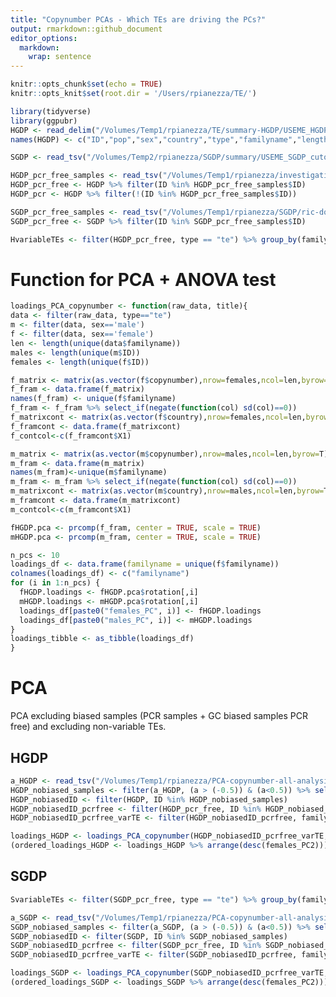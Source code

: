 ```yaml
---
title: "Copynumber PCAs - Which TEs are driving the PCs?"
output: rmarkdown::github_document
editor_options: 
  markdown: 
    wrap: sentence
---
```


```r
knitr::opts_chunk$set(echo = TRUE)
knitr::opts_knit$set(root.dir = '/Users/rpianezza/TE/')
```

```r
library(tidyverse)
library(ggpubr)
HGDP <- read_delim("/Volumes/Temp1/rpianezza/TE/summary-HGDP/USEME_HGDP_complete_reflib6.2_mq10_batchinfo_cutoff0.01.txt")
names(HGDP) <- c("ID","pop","sex","country","type","familyname","length","reads","copynumber","batch")

SGDP <- read_tsv("/Volumes/Temp2/rpianezza/SGDP/summary/USEME_SGDP_cutoff") %>% dplyr::rename(ID=biosample)

HGDP_pcr_free_samples <- read_tsv("/Volumes/Temp1/rpianezza/investigation/HGDP-no-PCR/HGDP-only-pcr-free-samples.tsv", col_names = "ID")
HGDP_pcr_free <- HGDP %>% filter(ID %in% HGDP_pcr_free_samples$ID)
HGDP_pcr <- HGDP %>% filter(!(ID %in% HGDP_pcr_free_samples$ID))

SGDP_pcr_free_samples <- read_tsv("/Volumes/Temp1/rpianezza/SGDP/ric-documentation/SGDP-no-PCR.tsv")
SGDP_pcr_free <- SGDP %>% filter(ID %in% SGDP_pcr_free_samples$ID)

HvariableTEs <- filter(HGDP_pcr_free, type == "te") %>% group_by(familyname) %>% summarise(variance = var(copynumber)) %>% filter(variance>0.5) %>% select(familyname) %>% pull()
```

# Function for PCA + ANOVA test

```r
loadings_PCA_copynumber <- function(raw_data, title){
data <- filter(raw_data, type=="te")
m <- filter(data, sex=='male')
f <- filter(data, sex=='female')
len <- length(unique(data$familyname))
males <- length(unique(m$ID))
females <- length(unique(f$ID))

f_matrix <- matrix(as.vector(f$copynumber),nrow=females,ncol=len,byrow=T)
f_fram <- data.frame(f_matrix)
names(f_fram) <- unique(f$familyname)
f_fram <- f_fram %>% select_if(negate(function(col) sd(col)==0))
f_matrixcont <- matrix(as.vector(f$country),nrow=females,ncol=len,byrow=T)
f_framcont <- data.frame(f_matrixcont)
f_contcol<-c(f_framcont$X1)

m_matrix <- matrix(as.vector(m$copynumber),nrow=males,ncol=len,byrow=T)
m_fram <- data.frame(m_matrix)
names(m_fram)<-unique(m$familyname)
m_fram <- m_fram %>% select_if(negate(function(col) sd(col)==0))
m_matrixcont <- matrix(as.vector(m$country),nrow=males,ncol=len,byrow=T)
m_framcont <- data.frame(m_matrixcont)
m_contcol<-c(m_framcont$X1)

fHGDP.pca <- prcomp(f_fram, center = TRUE, scale = TRUE)
mHGDP.pca <- prcomp(m_fram, center = TRUE, scale = TRUE)

n_pcs <- 10
loadings_df <- data.frame(familyname = unique(f$familyname))
colnames(loadings_df) <- c("familyname")
for (i in 1:n_pcs) {
  fHGDP.loadings <- fHGDP.pca$rotation[,i]
  mHGDP.loadings <- mHGDP.pca$rotation[,i]
  loadings_df[paste0("females_PC", i)] <- fHGDP.loadings
  loadings_df[paste0("males_PC", i)] <- mHGDP.loadings
}
loadings_tibble <- as_tibble(loadings_df)
}
```


# PCA

PCA excluding biased samples (PCR samples + GC biased samples PCR free) and excluding non-variable TEs.

## HGDP

```r
a_HGDP <- read_tsv("/Volumes/Temp1/rpianezza/PCA-copynumber-all-analysis/a_HGDP.tsv")
HGDP_nobiased_samples <- filter(a_HGDP, (a > (-0.5)) & (a<0.5)) %>% select(ID) %>% pull()
HGDP_nobiasedID <- filter(HGDP, ID %in% HGDP_nobiased_samples)
HGDP_nobiasedID_pcrfree <- filter(HGDP_pcr_free, ID %in% HGDP_nobiased_samples)
HGDP_nobiasedID_pcrfree_varTE <- filter(HGDP_nobiasedID_pcrfree, familyname %in% HvariableTEs)

loadings_HGDP <- loadings_PCA_copynumber(HGDP_nobiasedID_pcrfree_varTE, "HGDP - GC biased samples excluded - Variable TEs")
(ordered_loadings_HGDP <- loadings_HGDP %>% arrange(desc(females_PC2)))
```


## SGDP

```r
SvariableTEs <- filter(SGDP_pcr_free, type == "te") %>% group_by(familyname) %>% summarise(variance = var(copynumber)) %>% filter(variance>0.5) %>% select(familyname) %>% pull()

a_SGDP <- read_tsv("/Volumes/Temp1/rpianezza/PCA-copynumber-all-analysis/a_SGDP.tsv")
SGDP_nobiased_samples <- filter(a_SGDP, (a > (-0.5)) & (a<0.5)) %>% select(ID) %>% pull()
SGDP_nobiasedID <- filter(SGDP, ID %in% SGDP_nobiased_samples)
SGDP_nobiasedID_pcrfree <- filter(SGDP_pcr_free, ID %in% SGDP_nobiased_samples)
SGDP_nobiasedID_pcrfree_varTE <- filter(SGDP_nobiasedID_pcrfree, familyname %in% SvariableTEs)

loadings_SGDP <- loadings_PCA_copynumber(SGDP_nobiasedID_pcrfree_varTE, "SGDP - GC biased samples excluded - Variable TEs")
(ordered_loadings_SGDP <- loadings_SGDP %>% arrange(desc(females_PC2)))
```
